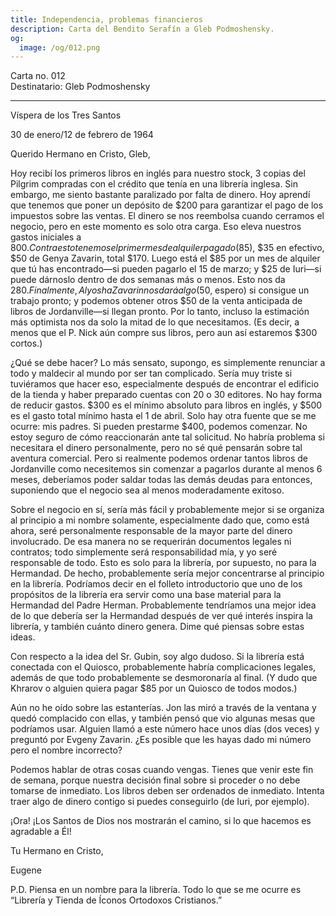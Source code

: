 ```yaml
---
title: Independencia, problemas financieros
description: Carta del Bendito Serafín a Gleb Podmoshensky.
og:
  image: /og/012.png
---
```


<div style={{textAlign:'right', fontFamily:'monospace'}}>Carta no. 012</div>
<div style={{textAlign:'left', fontFamily:'monospace'}}>Destinatario: Gleb Podmoshensky</div>

---

Víspera de los Tres Santos

30 de enero/12 de febrero de 1964

Querido Hermano en Cristo, Gleb,

Hoy recibí los primeros libros en inglés para nuestro stock, 3 copias del Pilgrim compradas con el crédito que tenía en una librería inglesa. Sin embargo, me siento bastante paralizado por falta de dinero. Hoy aprendí que tenemos que poner un depósito de $200 para garantizar el pago de los impuestos sobre las ventas. El dinero se nos reembolsa cuando cerramos el negocio, pero en este momento es solo otra carga. Eso eleva nuestros gastos iniciales a $800. Contra esto tenemos el primer mes de alquiler pagado ($85), $35 en efectivo, $50 de Genya Zavarin, total $170. Luego está el $85 por un mes de alquiler que tú has encontrado—si pueden pagarlo el 15 de marzo; y $25 de Iuri—si puede dárnoslo dentro de dos semanas más o menos. Esto nos da $280. Finalmente, Alyosha Zavarin nos dará algo ($50, espero) si consigue un trabajo pronto; y podemos obtener otros $50 de la venta anticipada de libros de Jordanville—si llegan pronto. Por lo tanto, incluso la estimación más optimista nos da solo la mitad de lo que necesitamos. (Es decir, a menos que el P. Nick aún compre sus libros, pero aun así estaremos $300 cortos.)

¿Qué se debe hacer? Lo más sensato, supongo, es simplemente renunciar a todo y maldecir al mundo por ser tan complicado. Sería muy triste si tuviéramos que hacer eso, especialmente después de encontrar el edificio de la tienda y haber preparado cuentas con 20 o 30 editores. No hay forma de reducir gastos. $300 es el mínimo absoluto para libros en inglés, y $500 es el gasto total mínimo hasta el 1 de abril. Solo hay otra fuente que se me ocurre: mis padres. Si pueden prestarme $400, podemos comenzar. No estoy seguro de cómo reaccionarán ante tal solicitud. No habría problema si necesitara el dinero personalmente, pero no sé qué pensarán sobre tal aventura comercial. Pero si realmente podemos ordenar tantos libros de Jordanville como necesitemos sin comenzar a pagarlos durante al menos 6 meses, deberíamos poder saldar todas las demás deudas para entonces, suponiendo que el negocio sea al menos moderadamente exitoso.

Sobre el negocio en sí, sería más fácil y probablemente mejor si se organiza al principio a mi nombre solamente, especialmente dado que, como está ahora, seré personalmente responsable de la mayor parte del dinero involucrado. De esa manera no se requerirán documentos legales ni contratos; todo simplemente será responsabilidad mía, y yo seré responsable de todo. Esto es solo para la librería, por supuesto, no para la Hermandad. De hecho, probablemente sería mejor concentrarse al principio en la librería. Podríamos decir en el folleto introductorio que uno de los propósitos de la librería era servir como una base material para la Hermandad del Padre Herman. Probablemente tendríamos una mejor idea de lo que debería ser la Hermandad después de ver qué interés inspira la librería, y también cuánto dinero genera. Dime qué piensas sobre estas ideas.

Con respecto a la idea del Sr. Gubin, soy algo dudoso. Si la librería está conectada con el Quiosco, probablemente habría complicaciones legales, además de que todo probablemente se desmoronaría al final. (Y dudo que Khrarov o alguien quiera pagar $85 por un Quiosco de todos modos.)

Aún no he oído sobre las estanterías. Jon las miró a través de la ventana y quedó complacido con ellas, y también pensó que vio algunas mesas que podríamos usar. Alguien llamó a este número hace unos días (dos veces) y preguntó por Evgeny Zavarin. ¿Es posible que les hayas dado mi número pero el nombre incorrecto?

Podemos hablar de otras cosas cuando vengas. Tienes que venir este fin de semana, porque nuestra decisión final sobre si proceder o no debe tomarse de inmediato. Los libros deben ser ordenados de inmediato. Intenta traer algo de dinero contigo si puedes conseguirlo (de Iuri, por ejemplo).

¡Ora! ¡Los Santos de Dios nos mostrarán el camino, si lo que hacemos es agradable a Él!

Tu Hermano en Cristo,

Eugene

P.D. Piensa en un nombre para la librería. Todo lo que se me ocurre es “Librería y Tienda de Íconos Ortodoxos Cristianos.”
